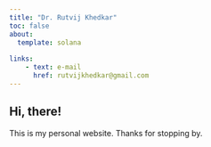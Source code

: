```yaml
---
title: "Dr. Rutvij Khedkar"
toc: false
about:
  template: solana
  
links:
    - text: e-mail
      href: rutvijkhedkar@gmail.com
---
```


## Hi, there!

This is my personal website. Thanks for stopping by.
